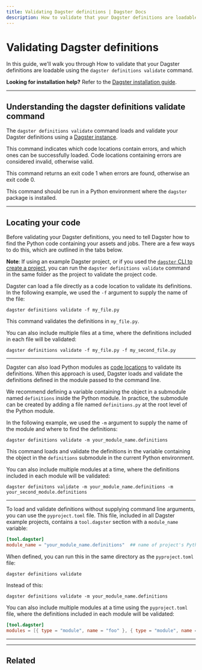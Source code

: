 ```yaml
---
title: Validating Dagster definitions | Dagster Docs
description: How to validate that your Dagster definitions are loadable.
---
```


# Validating Dagster definitions

In this guide, we'll walk you through How to validate that your Dagster definitions are loadable using the `dagster definitions validate` command.

**Looking for installation help?** Refer to the [Dagster installation guide](/getting-started/install).

---

## Understanding the dagster definitions validate command

The `dagster definitions validate` command loads and validate your Dagster definitions using a [Dagster instance](https://docs.dagster.io/deployment/dagster-instance).

This command indicates which code locations contain errors, and which ones can be successfully loaded. Code locations containing errors are considered invalid, otherwise valid.

This command returns an exit code 1 when errors are found, otherwise an exit code 0.

This command should be run in a Python environment where the `dagster` package is installed.

---

## Locating your code

Before validating your Dagster definitions, you need to tell Dagster how to find the Python code containing your assets and jobs. There are a few ways to do this, which are outlined in the tabs below.

**Note**: If using an example Dagster project, or if you used the [`dagster` CLI to create a project](/getting-started/create-new-project#step-1-bootstrap-a-new-project), you can run the `dagster definitions validate` command in the same folder as the project to validate the project code.

<TabGroup>
<TabItem name="From a file">

Dagster can load a file directly as a code location to validate its definitions. In the following example, we used the `-f` argument to supply the name of the file:

```shell
dagster definitions validate -f my_file.py
```

This command validates the definitions in `my_file.py`.

You can also include multiple files at a time, where the definitions included in each file will be validated:

```shell
dagster definitions validate -f my_file.py -f my_second_file.py
```

---

</TabItem>
<TabItem name="From a module">

Dagster can also load Python modules as [code locations](/concepts/code-locations) to validate its definitions. When this approach is used, Dagster loads and validate the definitions defined in the module passed to the command line.

We recommend defining a variable containing the <PyObject object="Definitions" /> object in a submodule named `definitions` inside the Python module. In practice, the submodule can be created by adding a file named `definitions.py` at the root level of the Python module.

In the following example, we used the `-m` argument to supply the name of the module and where to find the definitions:

```shell
dagster definitions validate -m your_module_name.definitions
```

This command loads and validate the definitions in the variable containing the <PyObject object="Definitions" /> object in the `definitions` submodule in the current Python environment.

You can also include multiple modules at a time, where the definitions included in each module will be validated:

```shell
dagster definitons validate -m your_module_name.definitions -m your_second_module.definitions
```

---

</TabItem>
<TabItem name="Without command line arguments">

To load and validate definitions without supplying command line arguments, you can use the `pyproject.toml` file. This file, included in all Dagster example projects, contains a `tool.dagster` section with a `module_name` variable:

```toml
[tool.dagster]
module_name = "your_module_name.definitions"  ## name of project's Python module and where to find the definitions
```

When defined, you can run this in the same directory as the `pyproject.toml` file:

```shell
dagster definitions validate
```

Instead of this:

```shell
dagster definitions validate -m your_module_name.definitions
```

You can also include multiple modules at a time using the `pyproject.toml` file, where the definitions included in each module will be validated:

```toml
[tool.dagster]
modules = [{ type = "module", name = "foo" }, { type = "module", name = "bar" }]
```

---

</TabItem>
</TabGroup>

---

## Related

<ArticleList>
  <ArticleListItem
    title="Creating a new Dagster project"
    href="/getting-started/create-new-project"
  ></ArticleListItem>
  <ArticleListItem
    title="Running Dagster locally"
    href="/guides/running-dagster-locally"
  ></ArticleListItem>
  <ArticleListItem
    title="Deploying Dagster to your infrastructure"
    href="/deployment/guides"
  ></ArticleListItem>
  <ArticleListItem
    title="Deploying to Dagster+"
    href="/dagster-plus"
  ></ArticleListItem>
  <ArticleListItem
    title="Contributing to Dagster"
    href="/community/contributing"
  ></ArticleListItem>
</ArticleList>
